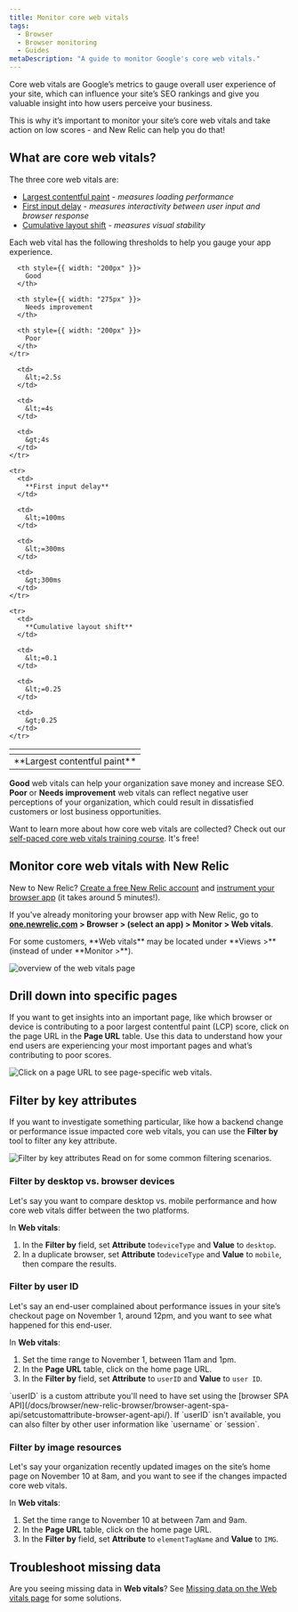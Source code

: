 ```yaml
---
title: Monitor core web vitals
tags:
  - Browser
  - Browser monitoring
  - Guides
metaDescription: "A guide to monitor Google's core web vitals."
---
```





Core web vitals are Google’s metrics to gauge overall user experience of your site, which can influence your site’s SEO rankings and give you valuable insight into how users perceive your business.  

This is why it’s important to monitor your site’s core web vitals and take action on low scores - and New Relic can help you do that! 

## What are core web vitals?

The three core web vitals are:
* [Largest contentful paint](https://web.dev/lcp/) - *measures loading performance*
* [First input delay](https://web.dev/fid/) - *measures interactivity between user input and browser response*
* [Cumulative layout shift](https://web.dev/cls/) - *measures visual stability*

Each web vital has the following thresholds to help you gauge your app experience.

<table>
  <thead>
    <tr>
      <th style={{ width: "200px" }}>
      </th>
      
      <th style={{ width: "200px" }}>
        Good
      </th>

      <th style={{ width: "275px" }}>
        Needs improvement
      </th>

      <th style={{ width: "200px" }}>
        Poor
      </th>
    </tr>
  </thead>
  <tbody>
    <tr>
      <td>
        **Largest contentful paint**
      </td>

      <td>
        &lt;=2.5s
      </td>

      <td>
        &lt;=4s
      </td>

      <td>
        &gt;4s
      </td>
    </tr>

    <tr>
      <td>
        **First input delay**
      </td>

      <td>
        &lt;=100ms
      </td>

      <td>
        &lt;=300ms
      </td>

      <td>
        &gt;300ms
      </td>
    </tr>

    <tr>
      <td>
        **Cumulative layout shift**
      </td>

      <td>
        &lt;=0.1
      </td>

      <td>
        &lt;=0.25
      </td>

      <td>
        &gt;0.25
      </td>
    </tr>
  </tbody>
</table>

**Good** web vitals can help your organization save money and increase SEO. **Poor** or **Needs improvement** web vitals can reflect negative user perceptions of your organization, which could result in dissatisfied customers or lost business opportunities.

Want to learn more about how core web vitals are collected? Check out our
[self-paced core web vitals training course](https://learn.newrelic.com/self-paced-core-web-vitals/). It's free!

## Monitor core web vitals with New Relic

New to New Relic? [Create a free New Relic account](https://newrelic.com/signup) and [instrument your browser app](docs/browser/browser-monitoring/installation/install-browser-monitoring-agent) (it takes around 5 minutes!).  

If you've already monitoring your browser app with New Relic, go to **[one.newrelic.com](https://one.newrelic.com/all-capabilities) > Browser > (select an app) > Monitor > Web vitals**. 

<Callout variant="important">
For some customers, **Web vitals** may be located under **Views >** (instead of under **Monitor >**).
  </Callout>

<img
  title="Track core web vitals site-wide, favorite key webpages, and filter by time period."
  alt="overview of the web vitals page"
  src={browserWebVitalsGif}
/>

## Drill down into specific pages

If you want to get insights into an important page, like which browser or device is contributing to a poor largest contentful paint (LCP) score, click on the page URL in the **Page URL** table. Use this data to understand how your end users are experiencing your most important pages and what’s contributing to poor scores. 

<img
  title="Click on a page URL to see page-specific web vitals."
  alt="Click on a page URL to see page-specific web vitals."
  src={browserPageUrlView}
/>

## Filter by key attributes

If you want to investigate something particular, like how a backend change or performance issue impacted core web vitals, you can use the **Filter by** tool to filter any key attribute. 

<img
  title="Use the filter tool to filter core web vitals by key attributes"
  alt="Filter by key attributes"
  src={browserFilteredWebVitals}
/>
Read on for some common filtering scenarios.

### Filter by desktop vs. browser devices

Let's say you want to compare desktop vs. mobile performance and how core web vitals differ between the two platforms. 

In **Web vitals**:
1. In the **Filter by** field, set **Attribute** to`deviceType` and **Value** to `desktop`.
2. In a duplicate browser, set **Attribute** to`deviceType` and **Value** to `mobile`, then compare the results. 

### Filter by user ID

Let's say an end-user complained about performance issues in your site’s checkout page on November 1, around 12pm, and you want to see what happened for this end-user. 

In **Web vitals**:
1. Set the time range to November 1, between 11am and 1pm. 
2. In the **Page URL** table, click on the home page URL.
3. In the **Filter by** field, set **Attribute** to `userID` and **Value** to `user ID`. 

<Callout variant="tip" title="About userID">
`userID` is a custom attribute you'll need to have set using the [browser SPA API](/docs/browser/new-relic-browser/browser-agent-spa-api/setcustomattribute-browser-agent-api/). If `userID` isn't available, you can also filter by other user information like `username` or `session`.
</Callout>

### Filter by image resources
  
Let's say your organization recently updated images on the site’s home page on November 10 at 8am, and you want to see if the changes impacted core web vitals. 

In **Web vitals**:
1. Set the time range to November 10 at between 7am and 9am.
2. In the **Page URL** table, click on the home page URL.
3. In the **Filter by** field, set **Attribute** to `elementTagName` and **Value** to `IMG`.

## Troubleshoot missing data

Are you seeing missing data in **Web vitals**? See [Missing data on the Web vitals page](/docs/browser/new-relic-browser/troubleshooting/missing-data-on-web-vitals-page) for some solutions.